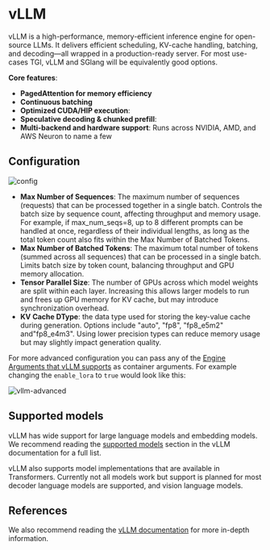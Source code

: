 # vLLM

vLLM is a high-performance, memory-efficient inference engine for open-source LLMs. It delivers efficient scheduling, KV-cache handling,
batching, and decoding—all wrapped in a production-ready server. For most use-cases TGI, vLLM and SGlang will be equivalently good options.

**Core features**:
- **PagedAttention for memory efficiency**
- **Continuous batching**
- **Optimized CUDA/HIP execution**:
- **Speculative decoding & chunked prefill**:
- **Multi-backend and hardware support**: Runs across NVIDIA, AMD, and AWS Neuron to name a few

## Configuration

![config](https://raw.githubusercontent.com/huggingface/hf-endpoints-documentation/update/large-rewrite/assets/vllm/vllm_config.png)

- **Max Number of Sequences**: The maximum number of sequences (requests) that can be processed together in a single batch. Controls
the batch size by sequence count, affecting throughput and memory usage. For example, if max_num_seqs=8, up to 8 different prompts can
be handled at once, regardless of their individual lengths, as long as the total token count also fits within the Max Number of Batched Tokens.
- **Max Number of Batched Tokens**: The maximum total number of tokens (summed across all sequences) that can be processed in a single
batch. Limits batch size by token count, balancing throughput and GPU memory allocation.
- **Tensor Parallel Size**: The number of GPUs across which model weights are split within each layer. Increasing this allows larger
models to run and frees up GPU memory for KV cache, but may introduce synchronization overhead.
- **KV Cache DType**: the data type used for storing the key-value cache during generation. Options include "auto", "fp8", "fp8_e5m2"
and"fp8_e4m3". Using lower precision types can reduce memory usage but may slightly impact generation quality.

For more advanced configuration you can pass any of the [Engine Arguments that vLLM supports](https://docs.vllm.ai/en/stable/api/vllm/engine/arg_utils.html#vllm.engine.arg_utils.EngineArgs)
as container arguments. For example changing the `enable_lora` to `true` would look like this:

![vllm-advanced](https://raw.githubusercontent.com/huggingface/hf-endpoints-documentation/update/large-rewrite/assets/vllm/vllm-advanced.png)

## Supported models

vLLM has wide support for large language models and embedding models. We recommend reading the
[supported models](https://docs.vllm.ai/en/stable/models/supported_models.html?h=supported+models) section in the vLLM documentation for a full list.

vLLM also supports model implementations that are available in Transformers. Currently not all models work but support is planned for most
decoder language models are supported, and vision language models.

## References

We also recommend reading the [vLLM documentation](https://docs.vllm.ai/en/stable/) for more in-depth information.